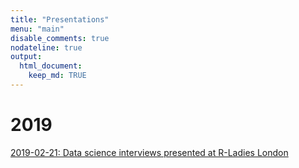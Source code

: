 ```yaml
---
title: "Presentations"
menu: "main"
disable_comments: true
nodateline: true
output:
  html_document:
    keep_md: TRUE
---
```



# 2019

[2019-02-21: Data science interviews presented at R-Ladies London ](https://acastillogill.com/slides/2019-02-21-r-ladies-data-science-interviews-presentation.html#1)





